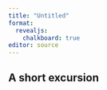 ```yaml
---
title: "Untitled"
format: 
  revealjs:
    chalkboard: true
editor: source
---
```


## A short excursion

